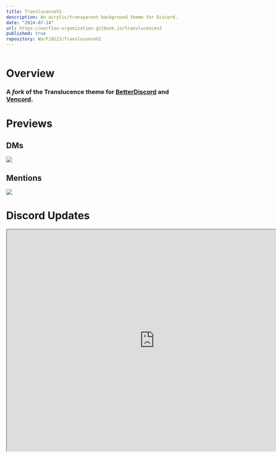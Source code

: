 ```yaml
---
title: TranslucenceV2
description: An acrylic/transparent background theme for Discord.
date: "2024-07-14"
url: https://warfins-organization.gitbook.io/translucencev2
published: true
repository: WarFiN123/TranslucenceV2
---
```


[![]()](https://warfins-organization.gitbook.io/translucencev2)

# **Overview**
### A *fork* of the Translucence theme for [BetterDiscord](https://betterdiscord.app/) and [Vencord](https://vencord.dev).

# **Previews**
## DMs
<a href="https://warfins-organization.gitbook.io/translucencev2">
    <img src="https://iili.io/duxmfYN.md.webp" width={1000}>
    </img>
</a>

## Mentions
<a href="https://warfins-organization.gitbook.io/translucencev2">
    <img src="https://iili.io/duxmK2p.md.webp" width={1000}>
    </img>
</a>

# Discord Updates
<div align="center">
    <iframe src="https://e.widgetbot.io/channels/1259437346944979027/1268185670212522014" allow="clipboard-write; fullscreen" height="600" width="800"></iframe>
</div>